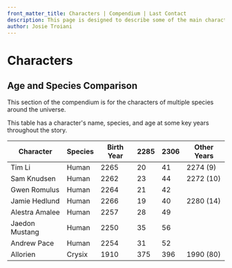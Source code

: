 ```yaml
---
front_matter_title: Characters | Compendium | Last Contact
description: This page is designed to describe some of the main characters driving the story of the Last Contact universe.
author: Josie Troiani
---
```

# Characters

## Age and Species Comparison

This section of the compendium is for the characters of multiple species around the universe.

This table has a character's name, species, and age at some key years throughout the story.

| Character      | Species | Birth Year | 2285 |  2306   | Other Years |
| -------------- | ------- | ---------- | ---- | ------- | ----------- |
| Tim Li         | Human   | 2265       | 20   | 41      | 2274 (9)    |
| Sam Knudsen    | Human   | 2262       | 23   | 44      | 2272 (10)   |
| Gwen Romulus   | Human   | 2264       | 21   | 42      |             |
| Jamie Hedlund  | Human   | 2266       | 19   | 40      | 2280 (14)   |
| Alestra Amalee | Human   | 2257       | 28   | 49      |             |
| Jaedon Mustang | Human   | 2250       | 35   | 56      |             |
| Andrew Pace    | Human   | 2254       | 31   | 52      |             |
| Allorien       | Crysix  | 1910       | 375  | 396     | 1990 (80)   |
